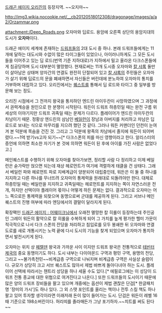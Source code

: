 [[드래곤 에이지 오리진]]의 등장지역. ~~오지마~~

http://img3.wikia.nocookie.net/__cb20120518012308/dragonage/images/a/a2/Orzammar.png

attachment:/Deep_Roads.png
오자마와 딥로드. 용암에 오른쪽 상단의 용암지대의 도시가 '''오자마'''이다. 

드래곤 에이지 세계에 존재하는 [[드워프]]들의 2대 도시 중 하나. 본래 드워프들에게는 11개에 달하는 대도시와 수없이 많은 타이그들이 있었으나, 아이러니하게도 그 모든 도시들을 이어주고 있는 딥 로드(번역 기준 지하대로)가 지하에서 밀고 올라온 다크스폰들에게 침공당하며 도시 대부분이 멸망했다. 현재로써는 11개 도시중 오자마와 [[칼 샤록]] 둘만이 살아남은 상태며 양자간의 연결도 완전히 단절되어 있고 [[칼 샤록]]의 주민들은 오자마가 살기 위해 딥로드의 문을 폐쇄하면서 자신들은 버린데에 분노하여 오자마의 통치를 거부하며 대립하고 있다. 오리진에서는 [[퀘스트]]를 통해서 딥 로드와 타이그 중 일부를 방문해 보는 정도.

오리진 시점에서 그 전까지 왕국을 통치하던 엔드린 아이두칸이 사망하였으며 그 과정에서 권력계승을 원인으로 한 분쟁이 시작된다. 워든이 드워프 하층민일 때는 완전 구름 위 세상의 이야기지만 드워프 귀족일 때는 문제가 다르다. 플레이어가 엔드린 아이두칸의 차남이기 때문. 정황상 엔드린의 삼남인 [[베일런]]이 장남과 아버지를 처리하고 차남은 딥로드로 보내는 식으로 마무리를 지으려 했던 것 같다. 그러나 워든 커맨더인 던컨이 눈여겨 본 덕분에 목숨을 건진 것. 그리고 그 덕분에 왕족의 차남에서 졸지에 워든이 되어버렸다.~~1억 받기vs고자 되기~~[* 다크스폰의 피를 마신 영향이라고 한다. 알리스터의 증언에 의하면 최소한 자기가 본 것에 의하면 워든이 된 후에 아이를 가진 사람은 없었다고.]

메인퀘스트를 수행하기 위해 오자마를 찾아가보면, 정리할 사람 다 정리하고 이제 베일런은 숟가락만 얹으면 되는데 재상 헤로먼트가 여기에 격렬하게 태클을 건 상태다. 그래서 베일런 파와 헤로먼트 파로 지배계급이 양분되어 대립중인데, 워든은 이 둘 중 하나를 지지하고 다른 하나를 무너뜨려 오자마의 통제력을 원래대로 되돌려야만 한다. 대체로 하층민일 때는 베일런을 지지하고 귀족일때는 헤로먼트를 지지하는 쪽이 자연스러운 전개, 하지만 선택이야 플레이어 몫이니 어떻게 하든 문제는 없다. 결과적으로 오자마는 어느 쪽으로든 통제력을 되찾으며 동맹으로써 군대를 제공하게 된다. 그리고 서브나 메인 퀘스트의 진행 여부에 따라 엔딩에서의 결말이 달라지게 된다.

확장팩인 [[드래곤 에이지 : 어웨이크닝]]에서 오래전 멸망한 칼 히롤이 등장하는데 주인공인 그레이 워든의 활약으로 칼 히롤을 수복하게 되어 그 가치를 높게 평가한 헬미 가문이 적극적으로 나서 다크 스폰의 잔당을 처리하고 침입로를 모두 봉쇄한 뒤 오자마와 연결 도로를 새로 개통시키는 노력 끝에 다시 도시의 기능을 찾게 되었으며 오자마가 통치하면서 발전시키게 된다.

오자마는 위치 상 [[페렐덴]] 왕국과 가까운 사이 이지만 드워프 왕국은 전통적으로 [[테빈터 제국]]의 중요 동맹이기도 하다.
도시 내부는 다이아몬드 구역과 평민 구역, 용맹의 전당, 그리고 ~~불가촉천민~~비계급층 구역으로 나눠지며 비계급층 구역은 사실상 슬럼이다. 규모가 상당히 크고 서브 퀘스트도 많아서 제법 바쁘게 돌아다녀야 하는 도시. 플레이어 선택에 따라서는 챈트리 성당을 하나 세울 수도 있다.[* 에필로그에는 이 성당이 드워프 전통 종교에 대한 위협으로 여겨진다고 나온다.] 또한 드워프들의 도시이기 때문에 많은 양의 드워프 장비들을 팔고 있으며 개중에는 옵션이 제법 괜찮은 단검[* 한글패치명 '장미의 가시']도 하나 있다. 그 외 스탯 포인트를 올리는 책이나 전투 스킬 책도 하나 팔고 있어 투자할 생각이라면 이래저래 돈이 많이 들어가는 도시. 단검은 워든이 레벨 16때 기준으로 198소버린이다. 허리띠를 졸라매든가 그냥 포기하자.~~치트를 써도 된다~~
